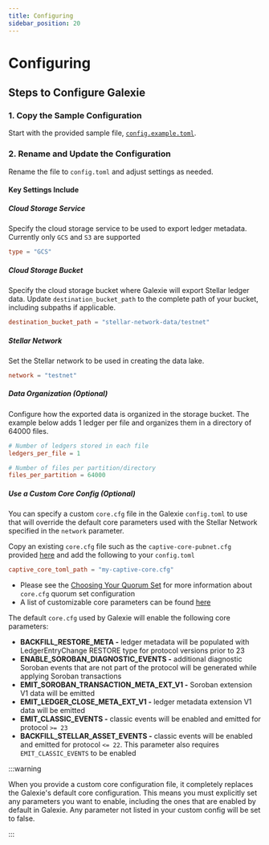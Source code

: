 ```yaml
---
title: Configuring
sidebar_position: 20
---
```


# Configuring

## Steps to Configure Galexie

### 1. Copy the Sample Configuration

Start with the provided sample file, [`config.example.toml`](https://github.com/stellar/go/blob/master/services/galexie/config.example.toml).

### 2. Rename and Update the Configuration

Rename the file to `config.toml` and adjust settings as needed.

#### Key Settings Include

##### Cloud Storage Service

Specify the cloud storage service to be used to export ledger metadata. Currently only `GCS` and `S3` are supported

```toml
type = "GCS"
```

##### Cloud Storage Bucket

Specify the cloud storage bucket where Galexie will export Stellar ledger data. Update `destination_bucket_path` to the complete path of your bucket, including subpaths if applicable.

```toml
destination_bucket_path = "stellar-network-data/testnet"
```

##### Stellar Network

Set the Stellar network to be used in creating the data lake.

```toml
network = "testnet"
```

##### Data Organization (Optional)

Configure how the exported data is organized in the storage bucket. The example below adds 1 ledger per file and organizes them in a directory of 64000 files.

```toml
# Number of ledgers stored in each file
ledgers_per_file = 1

# Number of files per partition/directory
files_per_partition = 64000
```

##### Use a Custom Core Config (Optional)

You can specify a custom `core.cfg` file in the Galexie `config.toml` to use that will override the default core parameters used with the Stellar Network specified in the `network` parameter.

Copy an existing `core.cfg` file such as the `captive-core-pubnet.cfg` provided [here](https://github.com/stellar/go/blob/master/ingest/ledgerbackend/configs/captive-core-pubnet.cfg) and add the following to your `config.toml`

```toml
captive_core_toml_path = "my-captive-core.cfg"
```

- Please see the [Choosing Your Quorum Set](../../../../../validators/admin-guide/configuring.mdx#choosing-your-quorum-set) for more information about `core.cfg` quorum set configuration
- A list of customizable core parameters can be found [here](https://github.com/stellar/stellar-core/blob/master/src/main/Config.h)

The default `core.cfg` used by Galexie will enable the following core parameters:

- **BACKFILL_RESTORE_META -** ledger metadata will be populated with LedgerEntryChange RESTORE type for protocol versions prior to 23
- **ENABLE_SOROBAN_DIAGNOSTIC_EVENTS -** additional diagnostic Soroban events that are not part of the protocol will be generated while applying Soroban transactions
- **EMIT_SOROBAN_TRANSACTION_META_EXT_V1 -** Soroban extension V1 data will be emitted
- **EMIT_LEDGER_CLOSE_META_EXT_V1 -** ledger metadata extension V1 data will be emitted
- **EMIT_CLASSIC_EVENTS -** classic events will be enabled and emitted for protocol `>= 23`
- **BACKFILL_STELLAR_ASSET_EVENTS -** classic events will be enabled and emitted for protocol `<= 22`. This parameter also requires `EMIT_CLASSIC_EVENTS` to be enabled

:::warning

When you provide a custom core configuration file, it completely replaces the Galexie's default core configuration. This means you must explicitly set any parameters you want to enable, including the ones that are enabled by default in Galexie. Any parameter not listed in your custom config will be set to false.

:::
